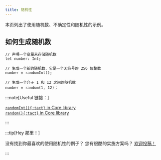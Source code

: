```yaml
---
title: 随机性
---
```


本页列出了使用随机数、不确定性和随机性的示例。

## 如何生成随机数

```tact
// 声明一个变量来存储随机数
let number: Int;

// 生成一个新的随机数，它是一个无符号的 256 位整数
number = randomInt();

// 生成一个介于 1 和 12 之间的随机数
number = random(1, 12)；
```

:::note[Useful 链接：]

  [`randomInt(){:tact}` in Core library](/ref/core-random#randomint)\
  [`random(){:tact}` in Core library](/ref/core-random#random)

:::

:::tip[Hey 那里！]

  没有找到你最喜欢的使用随机性的例子？ 您有很酷的实施方案吗？ [欢迎投稿！](https://github.com/tact-lang/tact/issues)

:::
